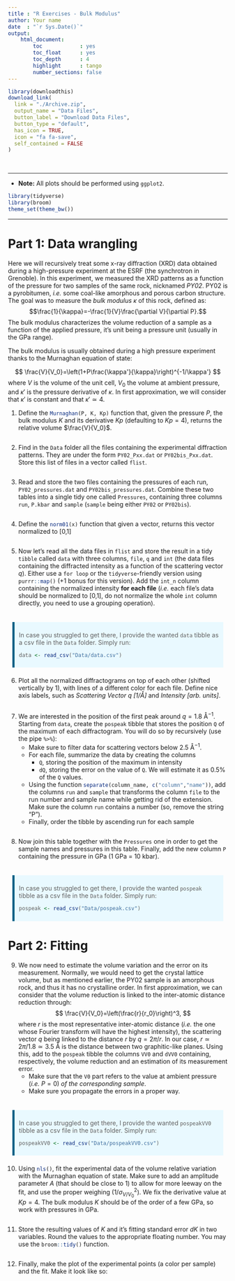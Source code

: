 ```yaml
---
title : "R Exercises - Bulk Modulus"
author: Your name
date  : "`r Sys.Date()`"
output: 
    html_document:
        toc            : yes
        toc_float      : yes
        toc_depth      : 4
        highlight      : tango
        number_sections: false
---
```


<style type="text/css">
blockquote {
  background: #E9F9FF;
  border-left: 5px solid #026086;
  margin: 1.5em 10px;
  padding: 0.5em 10px;
  font-size: 1em;
}
</style>

```r
library(downloadthis)
download_link(
  link = "./Archive.zip",
  output_name = "Data Files",
  button_label = "Download Data Files",
  button_type = "default",
  has_icon = TRUE,
  icon = "fa fa-save",
  self_contained = FALSE
)
```
<br>

----

- **Note:** All plots should be performed using `ggplot2`.

```r
library(tidyverse)
library(broom)
theme_set(theme_bw())
```

---

# Part 1: Data wrangling 

Here we will recursively treat some x-ray diffraction (XRD) data obtained during a high-pressure experiment at the ESRF (the synchrotron in Grenoble). In this experiment, we measured the XRD patterns as a function of the pressure for two samples of the same rock, nicknamed *PY02*. PY02 is a pyrobitumen, *i.e.* some coal-like amorphous and porous carbon structure. The goal was to measure the *bulk modulus* $\kappa$ of this rock, defined as:
$$\frac{1}{\kappa}=-\frac{1}{V}\frac{\partial V}{\partial P}.$$
The bulk modulus characterizes the volume reduction of a sample as a function of the applied pressure, it's unit being a pressure unit (usually in the GPa range).

The bulk modulus is usually obtained during a high pressure experiment thanks to the Murnaghan equation of state:

$$
\frac{V}{V_0}=\left(1+P\frac{\kappa'}{\kappa}\right)^{-1/\kappa'}
$$
where $V$ is the volume of the unit cell, $V_0$ the volume at ambient pressure, and $\kappa'$ is the pressure derivative of $\kappa$. In first approximation, we will consider that $\kappa'$ is constant and that $\kappa'\simeq4$.

1. Define the `Murnaghan(P, K, Kp)`{.R} function that, given the pressure $P$, the bulk modulus $K$ and its derivative $Kp$ (defaulting to $Kp=4$), returns the relative volume $\frac{V}{V_0}$.

```r

```

2. Find in the `Data`{.R} folder all the files containing the experimental diffraction patterns. They are under the form `PY02_Pxx.dat`{.R} or `PY02bis_Pxx.dat`{.R}. Store this list of files in a vector called `flist`{.R}.

```r

```

3. Read and store the two files containing the pressures of each run, `PY02_pressures.dat`{.R} and `PY02bis_pressures.dat`{.R}. Combine these two tables into a single tidy one called `Pressures`{.R}, containing three columns `run`{.R}, `P.kbar`{.R} and `sample`{.R} (`sample`{.R} being either `PY02` or `PY02bis`).

```r

```

4. Define the `norm01(x)`{.R} function that given a vector, returns this vector normalized to [0,1]

```r

```

5. Now let's read all the data files in `flist` and store the result in a tidy `tibble` called `data` with three columns, `file`, `q` and `int` (the data files containing the diffracted intensity as a function of the scattering vector $q$). Either use a `for loop` or the `tidyverse`-friendly version using `purrr::map()`{.R} (+1 bonus for this version). Add the `int_n` column containing the normalized intensity **for each file** (*i.e.* each file's data should be normalized to [0,1], do not normalize the whole `int` column directly, you need to use a grouping operation).

```r

```

> In case you struggled to get there, I provide the wanted `data` tibble as a csv file in the `Data` folder. Simply run:
> ```r
> data <- read_csv("Data/data.csv")
> ```

6. Plot all the normalized diffractograms on top of each other (shifted vertically by 1), with lines of a different color for each file. Define nice axis labels, such as *Scattering Vector q [1/Å]* and *Intensity [arb. units]*.

```r

```

7. We are interested in the position of the first peak around $q=1.8$ Å$^{-1}$. Starting from `data`, create the `pospeak` tibble that stores the position `Q` of the maximum of each diffractogram. You will do so by recursively (use the pipe `%>%`):
    - Make sure to filter data for scattering vectors below 2.5 Å$^{-1}$. 
    - For each file, summarize the data by creating the columns
        - `Q`, storing the position of the maximum in intensity
        - `dQ`, storing the error on the value of `Q`. We will estimate it as 0.5% of the `Q` values.
    - Using the function `separate(column_name, c("column","name"))`{.R}, add the columns `run` and `sample` that transforms the column `file` to the run number and sample name while getting rid of the extension. Make sure the column `run` contains a number (so, remove the string "P").
    - Finally, order the tibble by ascending run for each sample

```r

```

8. Now join this table together with the `Pressures` one in order to get the sample names and pressures in this table. Finally, add the new column `P` containing the pressure in GPa (1 GPa = 10 kbar).

```r

```

> In case you struggled to get there, I provide the wanted `pospeak` tibble as a csv file in the `Data` folder. Simply run:
> ```r
> pospeak <- read_csv("Data/pospeak.csv")
> ```


# Part 2: Fitting


9. We now need to estimate the volume variation and the error on its measurement. Normally, we would need to get the crystal lattice volume, but as mentioned earlier, the PY02 sample is an amorphous rock, and thus it has no crystalline order. In first approximation, we can consider that the volume reduction is linked to the inter-atomic distance reduction through:
$$
\frac{V}{V_0}=\left(\frac{r}{r_0}\right)^3,
$$
where $r$ is the most representative inter-atomic distance (*i.e.* the one whose Fourier transform will have the highest intensity), the scattering vector $q$ being linked to the distance $r$ by $q=2\pi/r$. In our case, $r \simeq 2\pi/1.8\simeq 3.5$ Å is the distance between two graphitic-like planes.
Using this, add to the `pospeak` tibble the columns `VV0` and `dVV0` containing, respectively, the volume reduction and an estimation of its measurement error. 
    - Make sure that the `V0` part refers to the value at ambient pressure (*i.e.* $P=0$) *of the corresponding sample*. 
    - Make sure you propagate the errors in a proper way.

```r

```

> In case you struggled to get there, I provide the wanted `pospeakVV0` tibble as a csv file in the `Data` folder. Simply run:
> ```r
> pospeakVV0 <- read_csv("Data/pospeakVV0.csv")
> ```

10. Using `nls()`{.R}, fit the experimental data of the volume relative variation with the Murnaghan equation of state. Make sure to add an amplitude parameter $A$ (that should be close to 1) to allow for more leeway on the fit, and use the proper weighing ($1/\sigma^2_{V/V_0}$). We fix the derivative value at $Kp=4$. The bulk modulus $K$ should be of the order of a few GPa, so work with pressures in GPa.

```r

```

11. Store the resulting values of $K$ and it's fitting standard error $dK$ in two variables. Round the values to the appropriate floating number. You may use the `broom::tidy()`{.R} function.

```r

```

12. Finally, make the plot of the experimental points (a color per sample) and the fit. Make it look like so:

```r

```



